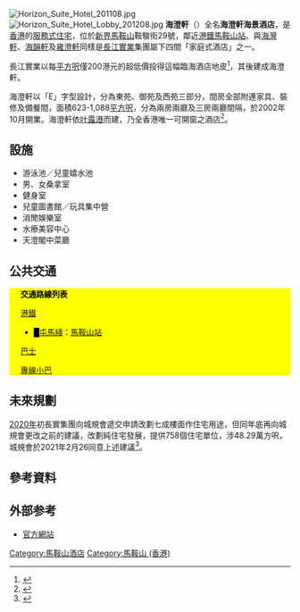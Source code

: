 [[File:Horizon_Suite_Hotel_201108.jpg|thumb]]
[[File:Horizon_Suite_Hotel_Lobby_201208.jpg|thumb]]
'''海澄軒'''（{{lang-en|'''Horizon Suite Hotel'''}}）全名'''海澄軒海景酒店'''，是[[香港|香港]]的[[服務式住宅|服務式住宅]]，位於[[新界|新界]][[馬鞍山_(香港市鎮)|馬鞍山]]鞍駿街29號，鄰近[[港鐵|港鐵]][[馬鞍山站_(香港)|馬鞍山站]]。與[[海灣軒|海灣軒]]、[[海韻軒|海韻軒]]及[[雍澄軒|雍澄軒]]同樣是[[長江實業|長江實業]]集團屬下四間「家庭式酒店」之一。

長江實業以每[[平方呎|平方呎]]僅200港元的超低價投得這幅臨海酒店地皮<ref>{{cite web |language=zh-hans |url=http://www.betafact.com/%E5%9B%A4%E5%9C%B0%E8%BF%87%E5%86%AC%E4%B8%8D%E5%A6%82%E5%9B%A4%E9%92%B1%E8%BF%87%E5%86%AC.pdf |title=囤地过冬，不如囤钱过冬 |publisher=''betafact.com'' |date=2007-12-22 |accessdate=2010-12-13 |archive-date=2015-05-09 |archive-url=https://web.archive.org/web/20150509044319/http://www.betafact.com/%E5%9B%A4%E5%9C%B0%E8%BF%87%E5%86%AC%E4%B8%8D%E5%A6%82%E5%9B%A4%E9%92%B1%E8%BF%87%E5%86%AC.pdf |dead-url=yes }}</ref>，其後建成海澄軒。

海澄軒以「E」字型設計，分為東苑、御苑及西苑三部分，間房全部附連家具、裝修及備餐間，面積623-1,088[[平方呎|平方呎]]，分為兩房兩廳及三房兩廳間隔，於2002年10月開業。海澄軒依[[吐露港|吐露港]]而建，乃全香港唯一可開窗之酒店<ref>{{cite news |language=zh-hk |url=http://www.ckh.com.hk/big5/media/2003/20030716.htm |title=吐露港畔「海澄軒」酒店入住率達70% |publisher=[[長江實業|''ckh.com.hk'']] |accessdate=2010-12-13 |deadurl=yes |archiveurl=https://web.archive.org/web/20110505023715/http://www.ckh.com.hk/big5/media/2003/20030716.htm |archivedate=2011-05-05 }}</ref>。

==設施==
* 游泳池／兒童嬉水池
* 男、女桑拿室
* 健身室
* 兒童圖書館／玩具集中營
* 消閒娛樂室
* 水療美容中心
* 天澄閣中菜廳

==公共交通==
<div class="NavFrame collapsed" style="color: black; background-color: #FFFF00; margin: 0 auto; padding: 0 10px; text-align: left;"><div class="NavHead" style="background-color: #FFFF00; margin: 0 auto; padding: 0 10px; font-weight:normal;">'''交通路線列表'''</div><div class="NavContent" style="background-color: #FFFF00; margin: 0 auto; padding: 0 10px;">
;[[港鐵|港鐵]]
*<font color="{{屯馬綫色彩}}">█</font>[[屯馬綫|屯馬綫]]：[[馬鞍山站_(香港)|馬鞍山站]]
;[[香港巴士|巴士]]
{{九龍新界巴士簡單列表|40X|85M|85X|86C|86K|86S|87D|87K|89D|89P|89S|99|274P|286C|286M|N281}}{{過海隧道巴士簡單列表|680|680P|680X|681|980X|N680}}{{大嶼山巴士簡單列表|A41P|N42}}
;[[香港小巴|專線小巴]]
{{新界專線小巴簡單列表|26|807A}}
</div></div>

==未來規劃==
[[2020年|2020年]]初長實集團向城規會遞交申請改劃七成樓面作住宅用途，但同年底再向城規會更改之前的建議，改劃純住宅發展，提供758個住宅單位，涉48.29萬方呎，城規會於2021年2月26同意上述建議<ref>{{cite news|title=馬鞍山海澄軒獲城規會同意改劃純住宅　長實兩酒店成功改劃5758伙|url=https://www.hk01.com/%E5%9C%B0%E7%94%A2%E6%A8%93%E5%B8%82/592436/%E9%A6%AC%E9%9E%8D%E5%B1%B1%E6%B5%B7%E6%BE%84%E8%BB%92%E7%8D%B2%E5%9F%8E%E8%A6%8F%E6%9C%83%E5%90%8C%E6%84%8F%E6%94%B9%E5%8A%83%E7%B4%94%E4%BD%8F%E5%AE%85-%E9%95%B7%E5%AF%A6%E5%85%A9%E9%85%92%E5%BA%97%E6%88%90%E5%8A%9F%E6%94%B9%E5%8A%835758%E4%BC%99|accessdate=2016-12-22|publisher=香港01|date=2021-02-26|archive-url=https://www.hk01.com/%E5%9C%B0%E7%94%A2%E6%A8%93%E5%B8%82/592436/%E9%A6%AC%E9%9E%8D%E5%B1%B1%E6%B5%B7%E6%BE%84%E8%BB%92%E7%8D%B2%E5%9F%8E%E8%A6%8F%E6%9C%83%E5%90%8C%E6%84%8F%E6%94%B9%E5%8A%83%E7%B4%94%E4%BD%8F%E5%AE%85-%E9%95%B7%E5%AF%A6%E5%85%A9%E9%85%92%E5%BA%97%E6%88%90%E5%8A%9F%E6%94%B9%E5%8A%835758%E4%BC%99|archive-date=2021-02-26|dead-url=yes}}</ref>。
==參考資料==
{{reflist}}

==外部参考==
* [https://web.archive.org/web/20110319024046/http://www.horizonhotels.com.hk/index.html 官方網站]

{{長江集團}}

[[Category:馬鞍山酒店|Category:馬鞍山酒店]]
[[Category:馬鞍山_(香港)|Category:馬鞍山 (香港)]]